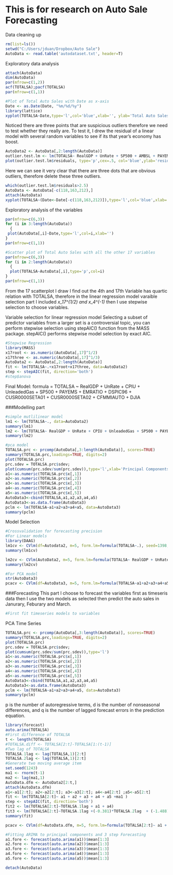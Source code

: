 This is for research on Auto Sale Forecasting
========================================================

Data cleaning up 
```r
rm(list=ls())
setwd("C:/Users/jduan/Dropbox/Auto Sale")
AutoData <- read.table('autodataset.txt', header=T)
```

Exploratory data analysis 
```r
attach(AutoData)
dim(AutoData)
par(mfrow=c(1,2))
acf(TOTALSA);pacf(TOTALSA)
par(mfrow=c(1,1))
```

```r
#Plot of Total Auto Sales with Date as x-axis
Date <- as.Date(Date, "%m/%d/%y")
library(lattice)
xyplot(TOTALSA~Date,type='l',col='blue',xlab='', ylab='Total Auto Sales')
```

Noticed there are three points that are suspicious outliers therefore we need to test whether they really are. To test it, I drew the residual of a linear model with several random variables to see if its that year's economy has boost. 
```r
AutoData2 <- AutoData[,2:length(AutoData)]
outlier.test.lm <- lm(TOTALSA~ RealGDP + UnRate + SP500 + AMBSL + PAYEMS + DSPIC96 + PI + DJIA, data=AutoData2)
plot(outlier.test.lm$residuals, type='p',cex=.5, col='blue',ylab='residuals', main='Outlier test')
```
Here we can see it very clear that there are three dots that are obvious outliers, therefore delete these three outliers. 
```r
which(outlier.test.lm$residuals>2.5)
AutoData <- AutoData[-c(118,163,212),]
attach(AutoData)
xyplot(TOTALSA~(Date<-Date[-c(118,163,212)]),type='l',col='blue',xlab='', ylab='Total Auto Sales')
```

Exploratory analysis of the variables
```r
par(mfrow=c(6,3))
for (i in 3:length(AutoData))
  {
 plot(AutoData[,i]~Date,type='l',col=i,xlab='')
}
par(mfrow=c(1,1))
```

```r
#Scatter plot of Total Auto Sales with all the other 17 variables
par(mfrow=c(6,3))
for (i in 2:length(AutoData))
  {
  plot(TOTALSA~AutoData[,i],type='p',col=i)
}
par(mfrow=c(1,1))
```

From the 17 scatterplot I draw I find out the 4th and 17th Variable has quartic relation with TOTALSA, therefore in the linear regression model varaible selection part I included _x_17^(1/2) and x_4^(-1)_ then I use stepwise selection to choose variables. 

Variable selection for linear regression model
Selecting a subset of predictor variables from a larger set is a controversial topic, you can perform stepwise selection using stepAIC() function from the MASS package. stepAIC() performs stepwise model selection by exact AIC.
```r
#Stepwise Regression 
library(MASS)
x17root <- as.numeric(AutoData[,17]^1/2)
x17three <- as.numeric(AutoData[,17]^1/3)
AutoData2 <- AutoData[,2:length(AutoData)]
fit <- lm(TOTALSA~.+x17root+x17three, data=AutoData2)
step <- stepAIC(fit, direction='both')
#step$anova
```
Final Model:
formula = TOTALSA ~ RealGDP + UnRate + CPIU + UnleadedGas + SP500 + PAYEMS + EMRATIO + DSPIC96 + CUSR0000SETA01 + CUSR0000SETA02 + CFMMIAUTO + DJIA

###Modelling part
```r
#simple mutlilinear model
lm1 <- lm(TOTALSA~., data=AutoData2)
summary(lm1)
lm2 <- lm(TOTALSA~ RealGDP + UnRate + CPIU + UnleadedGas + SP500 + PAYEMS + EMRATIO + DSPIC96 + CUSR0000SETA01 + CUSR0000SETA02 + CFMMIAUTO + DJIA, data=AutoData2)
summary(lm2)
```

```r
#pca model
TOTALSA.prc <- prcomp(AutoData[,3:length(AutoData)], scores=TRUE)
summary(TOTALSA.prc,loadings=TRUE, digits=2)
plot(TOTALSA.prc)
prc.sdev = TOTALSA.prc$sdev;
plot(cumsum(prc.sdev/sum(prc.sdev)),type='l',xlab='Principal Components',ylab='Proportion of Variance')
a1<-as.numeric(TOTALSA.prc$x[,1])
a2<-as.numeric(TOTALSA.prc$x[,2])
a3<-as.numeric(TOTALSA.prc$x[,3])
a4<-as.numeric(TOTALSA.prc$x[,4])
a5<-as.numeric(TOTALSA.prc$x[,5])
AutoData3<-cbind(TOTALSA,a1,a2,a3,a4,a5)
AutoData3<-as.data.frame(AutoData3)
pclm <- lm(TOTALSA~a1+a2+a3+a4+a5, data=AutoData3)
summary(pclm)
```

Model Selection 
```r
#Crossvalidation for forecasting precision 
#For Linear models
library(DAAG)
lm1cv <- CVlm(df=Autodata2, m=5, form.lm=formula(TOTALSA~.), seed=1398, plotit=TRUE, printit=TRUE)
summary(lm1cv)

lm2cv <- CVlm(AutoData2, m=5, form.lm=formula(TOTALSA~ RealGDP + UnRate + CPIU + UnleadedGas + SP500 + PAYEMS + EMRATIO + DSPIC96 + CUSR0000SETA01 + CUSR0000SETA02 + CFMMIAUTO + DJIA), seed=1398, plotit=TRUE, printit=TRUE)
summary(lm2cv)

#For PCA model
str(AutoData3)
pcacv <- CVlm(df=AutoData3, m=5, form.lm=formula(TOTALSA~a1+a2+a3+a4+a5), seed=1398, plotit=TRUE, printit=TRUE)
```

###Forecasting
This part I choose to forecast the variables first as timeseris data then I use the two models as selected then predict the auto sales in Janurary, Feburary and March. 
```r
#First fit timeseries models to variables
```

PCA Time Series 
```r
TOTALSA.prc <- prcomp(AutoData[,3:length(AutoData)], scores=TRUE)
summary(TOTALSA.prc,loadings=TRUE, digits=2)
plot(TOTALSA.prc)
prc.sdev = TOTALSA.prc$sdev;
plot(cumsum(prc.sdev/sum(prc.sdev)),type='l')
a1<-as.numeric(TOTALSA.prc$x[,1])
a2<-as.numeric(TOTALSA.prc$x[,2])
a3<-as.numeric(TOTALSA.prc$x[,3])
a4<-as.numeric(TOTALSA.prc$x[,4])
a5<-as.numeric(TOTALSA.prc$x[,5])
AutoData3<-cbind(TOTALSA,a1,a2,a3,a4,a5)
AutoData3<-as.data.frame(AutoData3)
pclm <- lm(TOTALSA~a1+a2+a3+a4+a5, data=AutoData3)
summary(pclm)
```

p is the number of autoregressive terms,
d is the number of nonseasonal differences, and
q is the number of lagged forecast errors in the prediction equation.

```r
library(forecast) 
auto.arima(TOTALSA)
#First difference of TOTALSA
t <- length(TOTALSA)
#TOTALSA.diff <- TOTALSA[2:t]-TOTALSA[1:(t-1)]
#Two lag of TOTALSA
TOTALSA.1lag <- lag(TOTALSA,1)[2:t]
TOTALSA.2lag <- lag(TOTALSA,1)[2:t]
#Generate two moving average item 
set.seed(1243)
ma1 <- rnorm(t-1)
ma2 <- lag(ma1,1)
AutoData.dfm <- AutoData2[2:t,]
attach(AutoData.dfm)
a1<-a1[2:t]; a2<-a2[2:t]; a3<-a3[2:t]; a4<-a4[2:t] ;a5<-a5[2:t]
fit <- lm(TOTALSA[2:t]~ a1 + a2 + a3 + a4 + a5 +ma1 )
step <- stepAIC(fit, direction='both')
fit2 <- lm(TOTALSA[2:t]~TOTALSA.1lag + a1 + a4)
fit3 <- lm(TOTALSA[2:t]~TOTALSA.1lag +(-0.381)*TOTALSA.2lag  + (-1.488)*ma1 + (0.709)*ma2  )
summary(fit)

pcacv <- CVlm(df=AutoData.dfm, m=5, form.lm=formula(TOTALSA[2:t]~ a1 + a2 + a3 + a4 + a5 +ma1), seed=1398, plotit=TRUE, printit=TRUE)

#Fitting ARIMA to principal components and 3 step Forecasting
a1.fore <- forecast(auto.arima(a1))$mean[1:3]
a2.fore <- forecast(auto.arima(a2))$mean[1:3]
a3.fore <- forecast(auto.arima(a3))$mean[1:3]
a4.fore <- forecast(auto.arima(a4))$mean[1:3]
a5.fore <- forecast(auto.arima(a5))$mean[1:3]

```
```r
detach(AutoData)
```
